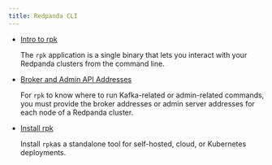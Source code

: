 ```yaml
---
title: Redpanda CLI
---
```


<head>
    <meta name="title" content="Redpanda CLI | Redpanda Docs"/>
    <meta name="description" content="Redpanda CLI (rpk)"/>
    <link rel="canonical" href="https://docs.redpanda.com/docs/get-started/rpk" />
</head>

- [Intro to rpk](../intro-to-rpk)

    The `rpk` application is a single binary that lets you interact with your Redpanda clusters from the command line. 

- [Broker and Admin API Addresses](../broker-admin)

    For `rpk` to know where to run Kafka-related or admin-related commands, you must provide the broker addresses or admin server addresses for each node of a Redpanda cluster. 

- [Install rpk](../rpk-install.mdx)

    Install `rpk`as a standalone tool for self-hosted, cloud, or Kubernetes deployments.
